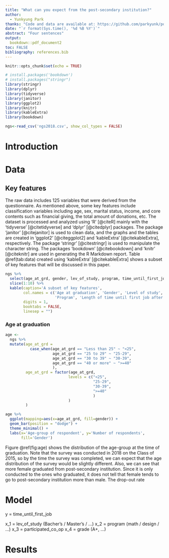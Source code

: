 ```yaml
---
title: "What can you expect from the post-secondary institution?"
author: 
  - Yunkyung Park
thanks: "Code and data are available at: https://github.com/parkyunk/postsecondary_institution."
date: "`r format(Sys.time(), '%d %B %Y')`"
abstract: "Four sentences"
output:
  bookdown::pdf_document2
toc: FALSE
bibliography: references.bib
---
```


```r
knitr::opts_chunk$set(echo = TRUE)
```

```r
# install.packages('bookdown')
# install.packages("stringr")
library(stringr) 
library(dplyr)
library(tidyverse) 
library(janitor)
library(ggplot2)
library(knitr)
library(kableExtra)
library(bookdown)
```

```r
ngs<-read_csv('ngs2018.csv', show_col_types = FALSE)
```

# Introduction

# Data

## Key features

The raw data includes 125 variables that were derived from the questionnaire. As mentioned above, some key features include classification variables including age, sex, marital status, income, and core contents such as financial giving, the total amount of donations, etc. The dataset is processed and analyzed using 'R' [@citeR] mainly with the 'tidyverse' [@citetidyverse] and 'dplyr' [@citedplyr] packages. The package 'janitor' [@citejanitor] is used to clean data, and the graphs and the tables are created in 'ggplot2' [@citeggplot2] and 'kableExtra' [@citekableExtra], respectively. The package 'stringr' [@citestringr] is used to manipulate the character string. The packages 'bookdown' [@citebookdown] and 'knitr' [@citeknitr] are used in generating the R Markdown report. Table \@ref(tab:data) created using 'kableExtra' [@citekableExtra] shows a subset of key features that will be discussed in this paper.

```r
ngs %>%
  select(age_at_grd, gender, lev_of_study, program, time_until_first_job) %>%
  slice(1:10) %>%
  kable(caption='A subset of key features',
        col.names = c('Age at graduation', 'Gender', 'Level of study', 
                      'Program', 'Length of time until first job after graduation'),
        digits = 1,
        booktabs = FALSE,
        linesep = "")
```

### Age at graduation

```r
age <-
  ngs %>%
  mutate(age_at_grd = 
           case_when(age_at_grd == "Less than 25" ~ "<25",
                     age_at_grd == "25 to 29" ~ "25-29",
                     age_at_grd == "30 to 39" ~ "30-39",
                     age_at_grd == "40 or more" ~ ">=40"
                     ),
         age_at_grd = factor(age_at_grd,
                            levels = c("<25",
                                       "25-29",
                                       "30-39",
                                       ">=40"
                                       )
                            )
         )

age %>%
  ggplot(mapping=aes(x=age_at_grd, fill=gender)) +
  geom_bar(position = "dodge") +
  theme_minimal() +
  labs(x='Age-group of respondent', y='Number of respondents', 
       fill='Gender')
```

Figure \@ref(fig:age) shows the distribution of the age-group at the time of graduation. Note that the survey was conducted in 2018 on the Class of 2015, so by the time the survey was completed, we can expect that the age distribution of the survey would be slightly different. Also, we can see that more female graduated from post-secondary institution. Since it is only conducted to the ones who graduated, it does not tell that female tends to go to post-secondary institution more than male. The drop-out rate 

# Model
y = time_until_first_job

x_1 = lev_of_study (Bacher's / Master's / ...)
x_2 = program (math / design / ...)
x_3 = participated_co_op
x_4 = grade (A+, ...)

# Results

